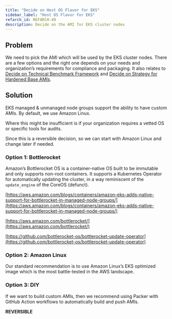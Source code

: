 ```yaml
---
title: "Decide on Host OS Flavor for EKS"
sidebar_label: "Host OS Flavor for EKS"
refarch_id: REFARCH-49
description: Decide on the AMI for EKS cluster nodes
---
```


## Problem

We need to pick the AMI which will be used by the EKS cluster nodes. There are a few options and the right one depends
on your needs and organization’s requirements for compliance and packaging. It also relates to
[Decide on Technical Benchmark Framework](/layers/security-and-compliance/design-decisions/decide-on-technical-benchmark-framework)
and
[Decide on Strategy for Hardened Base AMIs](/layers/security-and-compliance/design-decisions/decide-on-strategy-for-hardened-base-amis).

## Solution

EKS managed & unmanaged node groups support the ability to have custom AMIs. By default, we use Amazon Linux.

Where this might be insufficient is if your organization requires a vetted OS or specific tools for audits.

Since this is a reversible decision, so we can start with Amazon Linux and change later if needed.

### Option 1: Bottlerocket

Amazon’s Bottlerocket OS is a container-native OS built to be immutable and only supports non-root containers. It
supports a Kubernetes Operator for automatically updating the cluster, in a way reminiscent of the `update_engine` of
the CoreOS (defunct).

[https://aws.amazon.com/blogs/containers/amazon-eks-adds-native-support-for-bottlerocket-in-managed-node-groups/](https://aws.amazon.com/blogs/containers/amazon-eks-adds-native-support-for-bottlerocket-in-managed-node-groups/)

[https://aws.amazon.com/bottlerocket/](https://aws.amazon.com/bottlerocket/)

[https://github.com/bottlerocket-os/bottlerocket-update-operator](https://github.com/bottlerocket-os/bottlerocket-update-operator)

### Option 2: Amazon Linux

Our standard recommendation is to use Amazon Linux’s EKS optimized image which is the most battle-tested in the AWS
landscape.

### Option 3: DIY

If we want to build custom AMIs, then we recommend using Packer with GitHub Action workflows to automatically build and
push AMIs.

**REVERSIBLE**
